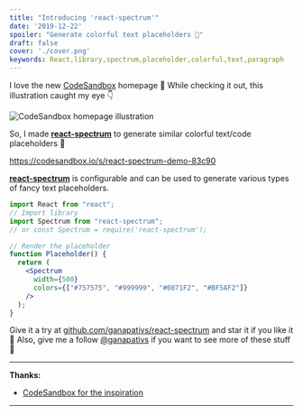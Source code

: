 ```yaml
---
title: "Introducing 'react-spectrum'"
date: '2019-12-22'
spoiler: "Generate colorful text placeholders 🎨"
draft: false
cover: './cover.png'
keywords: React,library,spectrum,placeholder,colorful,text,paragraph
---
```


I love the new [CodeSandbox][codesandbox-homepage] homepage 💜
While checking it out, this illustration caught my eye 👇

![CodeSandbox homepage illustration](./codesandbox-illustration.png)

So, I made **[react-spectrum][spectrum-github-repo]** to generate similar colorful text/code placeholders 🙌

https://codesandbox.io/s/react-spectrum-demo-83c90

**[react-spectrum][spectrum-github-repo]** is configurable and can be used to generate various types of
fancy text placeholders.

```jsx
import React from "react";
// Import library
import Spectrum from "react-spectrum";
// or const Spectrum = require('react-spectrum');

// Render the placeholder
function Placeholder() {
  return (
    <Spectrum
      width={500}
      colors={["#757575", "#999999", "#0871F2", "#BF5AF2"]}
    />
  );
}
```

Give it a try at [github.com/ganapativs/react-spectrum][spectrum-github-repo]
and star it if you like it 🙌
Also, give me a follow [@ganapativs](https://twitter.com/ganapativs)
if you want to see more of these stuff 😬

[codesandbox-homepage]: https://codesandbox.io
[spectrum-github-repo]: https://github.com/ganapativs/react-spectrum

---

**Thanks:**

- [CodeSandbox for the inspiration](https://codesandbox.io)

---
